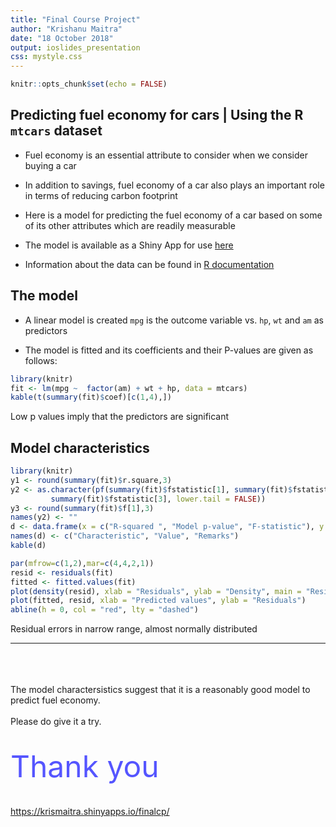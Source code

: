 ```yaml
---
title: "Final Course Project"
author: "Krishanu Maitra"
date: "18 October 2018"
output: ioslides_presentation
css: mystyle.css
---
```


```r
knitr::opts_chunk$set(echo = FALSE)
```

## Predicting fuel economy for cars | Using the R `mtcars` dataset

* Fuel economy is an essential attribute to consider when we consider buying a car

* In addition to savings, fuel economy of a car also plays an important role in terms of reducing carbon footprint

* Here is a model for predicting the fuel economy of a car based on some of its other attributes which  are readily measurable

* The model is available as a Shiny App for use [here](https://krismaitra.shinyapps.io/finalcp/)

* Information about the data can be found in [R documentation](https://www.rdocumentation.org/packages/datasets/versions/3.5.1/topics/mtcars)

## The model 
* A linear model is created `mpg` is the outcome variable vs. `hp`, `wt` and `am` as predictors

* The model is fitted and its coefficients and their P-values are given as follows:
```r
library(knitr)
fit <- lm(mpg ~  factor(am) + wt + hp, data = mtcars)
kable(t(summary(fit)$coef)[c(1,4),])
```

Low p values imply that the predictors are significant

## Model characteristics

```r
library(knitr)
y1 <- round(summary(fit)$r.square,3)
y2 <- as.character(pf(summary(fit)$fstatistic[1], summary(fit)$fstatistic[2],
         summary(fit)$fstatistic[3], lower.tail = FALSE))
y3 <- round(summary(fit)$f[1],3)
names(y2) <- ""
d <- data.frame(x = c("R-squared ", "Model p-value", "F-statistic"), y = c(y1,y2,y3), z = c(">0.5,  Good fit", "Low p-value", "Significant, with low p-value, Good fit"))
names(d) <- c("Characteristic", "Value", "Remarks")
kable(d)
```

```r
par(mfrow=c(1,2),mar=c(4,4,2,1))
resid <- residuals(fit)
fitted <- fitted.values(fit)
plot(density(resid), xlab = "Residuals", ylab = "Density", main = "Residual distribution")
plot(fitted, resid, xlab = "Predicted values", ylab = "Residuals")
abline(h = 0, col = "red", lty = "dashed")
```

Residual errors in narrow range, almost normally distributed

***
<BR><BR><BR>
The model charactersistics suggest that it is a reasonably good model to predict fuel economy.
<BR><BR>
Please do give it a try.
<BR><BR><BR>
<font color="#5555FF" size="20">Thank you</font>
<BR><BR><BR>
[https://krismaitra.shinyapps.io/finalcp/](https://krismaitra.shinyapps.io/finalcp/)